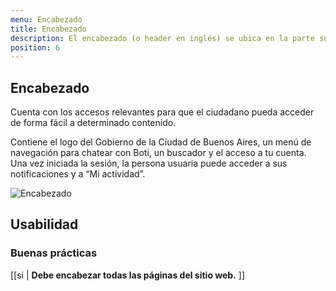 ```yaml
---
menu: Encabezado
title: Encabezado
description: El encabezado (o header en inglés) se ubica en la parte superior de la página y es lo primero que visualiza el usuario al acceder al sitio web. Debe ser consistente y mostrarse en todas las páginas del sitio.
position: 6
---
```


## Encabezado

Cuenta con los accesos relevantes para que el ciudadano pueda acceder de forma fácil a determinado contenido.

Contiene el logo del Gobierno de la Ciudad de Buenos Aires, un menú de navegación para chatear con Boti, un buscador y el acceso a tu cuenta. Una vez iniciada la sesión, la persona usuaria puede acceder a sus notificaciones y a “Mi actividad”.

<div className="content-3">
  <img src="/componentes/encabezado/encabezado_de_pagina.svg" alt="Encabezado" />
</div>

## Usabilidad

### Buenas prácticas

[[si | **Debe encabezar todas las páginas del sitio web.** ]]

